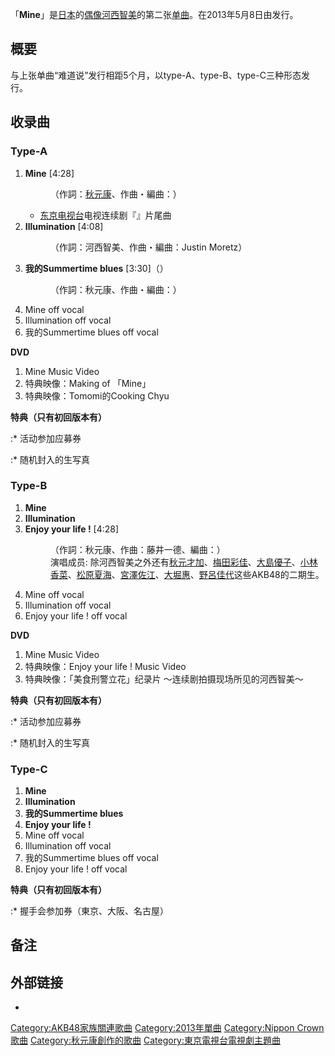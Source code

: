 {{Infobox Single 
| Name           = Mine
| Artist         = [[河西智美|河西智美]]
| Album          = 
| A-side         = 
| B-side         = Illumination<br/>我的Summertime blues（Type-A・Type-C）<br/>Enjoy your life !（Type-B・Type-C）
| Released       = 2013年5月8日
| Format         = [[单曲|单曲]]
| Recorded       = 
| Genre          = [[J-POP|J-POP]]
| Length         = 24分13秒（Type-A）<br/>26分08秒（Type-B）
| Label          = {{link-ja|NIPPON CROWN|日本クラウン}}
| Writer         = [[秋元康|秋元康]]（作詞 #2以外的所有曲目）<br/>{{link-ja|板垣祐介|板垣祐介}}（作曲 #1）<br/>河西智美（作詞 #2）<br/>Justin Moretz（作曲 #2）<br/>{{link-ja|丸谷マナブ|丸谷マナブ}}（作曲 Type-A #3）藤井一德（作曲 Type-B #3）
| Producer       = 秋元康
| Certification  = 
| Chart position = *周榜第五名（[[Oricon|Oricon]]排行榜）
| Last single    = [[難道說|難道說]]<br/>（2012年）
| This single    = '''Mine'''<br/>（2013年）
| Next single    = [[想要消失的哭喊|想要消失的哭喊]]<br/>（2014年）
| Misc           = 
}}
「'''Mine'''」是[[日本|日本]]的[[偶像|偶像]][[河西智美|河西智美]]的第二张[[单曲|单曲]]。在2013年5月8日由{{link-ja|NIPPON CROWN|日本クラウン}}发行。

== 概要 ==
与上张单曲“难道说”发行相距5个月，以type-A、type-B、type-C三种形态发行。

== 收录曲 ==
=== Type-A === 
# '''Mine''' [4:28]
#: （作詞：[[秋元康|秋元康]]、作曲・編曲：{{link-ja|板垣祐介|板垣祐介}}）
#* [[东京电视台|东京电视台]]电视连续剧『{{link-ja|美食刑警立花|めしばな刑事タチバナ}}』片尾曲
# '''Illumination''' [4:08]
#: （作詞：河西智美、作曲・編曲：Justin Moretz）
# '''我的Summertime blues''' [3:30]（{{lang-ja|僕のSummertime blues}}）
#: （作詞：秋元康、作曲・編曲：{{link-ja|丸谷マナブ|丸谷マナブ}}）
# Mine off vocal
# Illumination off vocal
# 我的Summertime blues off vocal

'''DVD'''
# Mine Music Video
# 特典映像：Making of 「Mine」
# 特典映像：Tomomi的Cooking Chyu

'''特典（只有初回版本有）'''
:* 活动参加应募券
:* 随机封入的生写真

=== Type-B === 
# '''Mine'''
# '''Illumination'''
# '''Enjoy your life !''' [4:28]
#: （作詞：秋元康、作曲：藤井一德、編曲：{{link-ja|野中“まさ”雄一|野中“まさ”雄一}}）
#: 演唱成员: 除河西智美之外还有[[秋元才加|秋元才加]]、[[梅田彩佳|梅田彩佳]]、[[大島優子|大島優子]]、[[小林香菜|小林香菜]]、[[松原夏海|松原夏海]]、[[宮澤佐江|宮澤佐江]]、[[大堀惠|大堀惠]]、[[野呂佳代|野呂佳代]]这些AKB48的二期生。
# Mine off vocal
# Illumination off vocal
# Enjoy your life ! off vocal

'''DVD'''
# Mine Music Video
# 特典映像：Enjoy your life ! Music Video
# 特典映像：「美食刑警立花」纪录片 〜连续剧拍摄现场所见的河西智美〜

'''特典（只有初回版本有）'''
:* 活动参加应募券
:* 随机封入的生写真

=== Type-C === 
# '''Mine'''  
# '''Illumination'''
# '''我的Summertime blues'''
# '''Enjoy your life !'''
# Mine off vocal
# Illumination off vocal
# 我的Summertime blues off vocal
# Enjoy your life ! off vocal

'''特典（只有初回版本有）'''
:* 握手会参加券（東京、大阪、名古屋）

== 备注 ==
{{Reflist}}

== 外部链接 ==
* {{YouTube|rE2L1fPg6MA|河西智美「Mine」}}

{{AKB48歌曲}}
{{DEFAULTSORT:Mine}}
[[Category:AKB48家族關連歌曲|Category:AKB48家族關連歌曲]]
[[Category:2013年單曲|Category:2013年單曲]]
[[Category:Nippon_Crown歌曲|Category:Nippon Crown歌曲]]
[[Category:秋元康創作的歌曲|Category:秋元康創作的歌曲]]
[[Category:東京電視台電視劇主題曲|Category:東京電視台電視劇主題曲]]